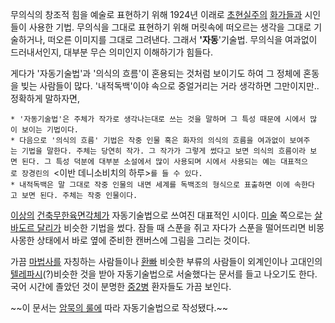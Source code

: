 무의식의 창조적 힘을 예술로 표현하기 위해 1924년 이래로 [[초현실주의]] [[화가]]들과 시인들이 사용한 기법. 무의식을 그대로 표현하기 위해 머릿속에 떠오르는 생각을 그대로 기술하거나, 떠오른 이미지를 그대로 그려낸다. 그래서 ''''자동''''기술법. 무의식을 여과없이 드러내서인지, 대부분 무슨 의미인지 이해하기가 힘들다.

게다가 '자동기술법'과 '의식의 흐름'이 혼용되는 것처럼 보이기도 하여 그 정체에 혼동을 빚는 사람들이 많다. '내적독백'이야 속으로 중얼거리는 거라 생각하면 그만이지만..
정확하게 말하자면,
 * '자동기술법'은 주체가 작가로 생각나는대로 쓰는 것을 말하며 그 특성 때문에 시에서 많이 보이는 기법이다.
 * 다음으로 '의식의 흐름' 기법은 작중 인물 혹은 화자의 의식의 흐름을 여과없이 보여주는 기법을 말한다. 주체는 당연히 작가. 그 작가가 그렇게 썼다고 보면 의식의 흐름이라 보면 된다. 그 특성 덕분에 대부분 소설에서 많이 사용되며 시에서 사용되는 예는 대표적으로 장경린의 <이반 데니소비치의 하루>를 들 수 있다.
 * 내적독백은 말 그대로 작중 인물의 내면 세계를 독백조의 형식으로 표출하면 이에 속한다고 보면 된다. 주체는 작중 인물이다.

[[이상]]의 [[건축무한육면각체]]가 자동기술법으로 쓰여진 대표적인 시이다. 
[[미술]] 쪽으로는 [[살바도르 달리]]가 비슷한 기법을 썼다. 잠들 때 스푼을 쥐고 자다가 스푼을 떨어뜨리면 비몽사몽한 상태에서 바로 옆에 준비한 캔버스에 그림을 그리는 것이다.

가끔 [[마법사]]를 자칭하는 사람들이나 [[환빠]] 비슷한 부류의 사람들이 외계인이나 고대인의 [[텔레파시]](?)비슷한 것을 받아 자동기술법으로 서술했다는 문서를 들고 나오기도 한다. 국어 시간에 졸았던 것이 분명한 [[중2병]] 환자들도 가끔 보인다.

~~이 문서는 [[암묵의 룰]]에 따라 자동기술법으로 작성됐다.~~
